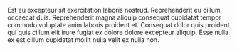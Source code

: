 Est eu excepteur sit exercitation laboris nostrud.
Reprehenderit eu cillum occaecat duis. Reprehenderit magna aliquip consequat cupidatat tempor commodo voluptate anim laboris proident et. Consequat dolor quis proident qui quis cillum elit irure fugiat ex dolore dolore excepteur aliquip.
Esse nulla ex est cillum cupidatat mollit nulla velit ex nulla non.
